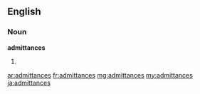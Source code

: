 ==English==

===Noun===
'''admittances'''
# {{plural of|admittance}}

[[ar:admittances]]
[[fr:admittances]]
[[mg:admittances]]
[[my:admittances]]
[[ja:admittances]]